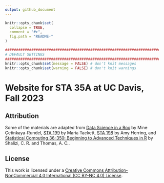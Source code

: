 ```yaml
---
output: github_document
---
```


<!-- README.md is generated from README.Rmd. Please edit that file -->

```r
knitr::opts_chunk$set(
  collapse = TRUE,
  comment = "#>",
  fig.path = "README-"
)
```

```r
################################################################################
# DEFAULT SETTINGS
################################################################################
knitr::opts_chunk$set(message = FALSE) # don't knit messages
knitr::opts_chunk$set(warning = FALSE) # don't knit warnings
```

# Website for STA 35A at UC Davis, Fall 2023

## Attribution
Some of the materials are adapted from [Data Science in a Box](https://datasciencebox.org/) by Mine Çetinkaya-Rundel, [STA 199](https://sta199-fa21-003.netlify.app/) by Maria Tackett, [STA 198](https://sta198f2021.github.io/website/) by Amy Herring, and [Statistical Computing 36-350: Beginning to Advanced Techniques in R](http://www.stat.cmu.edu/~cshalizi/statcomp/14 ) by Shalizi, C. R. and Thomas, A. C..

## License
This work is licensed under a [Creative Commons Attribution-NonCommercial 4.0 International (CC BY-NC 4.0) License](https://creativecommons.org/licenses/by-nc/4.0/).
